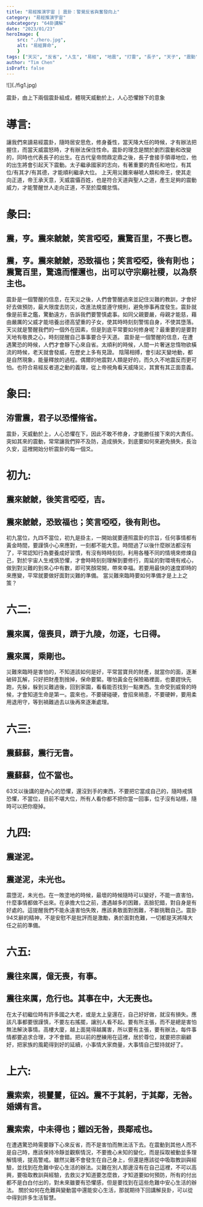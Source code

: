 ```yaml
---
title: "易經推演宇宙 | 震卦：警覺反省與奮發向上"
category: "易經推演宇宙"
subcategory: "64卦講解"
date: "2023/01/23"
heroImage: {
    src: "./hero.jpg",
    alt: "易經算命",
    }
tags: ["天災", "反省", "人生", "易經", "地震", "打雷", "長子", "天子", "震動", "天災", "人生", "反省", "損失"]
author: "Tim Chen"
isDraft: false
---
```

<p align="left">![](./fig1.jpg)</p>
<figcaption>震卦，由上下兩個震卦組成，體現天威動於上，人心恐懼餘下的意象</figcaption>

# 導言:
讓我們來讀易經震卦，隨時居安思危，修身養性，當天降大任的時候，才有辦法把握住，而當天威震怒時，才有辦法保住性命。震卦的理念是關於劇烈震動和改變的，同時也代表長子的出生。在古代皇帝問鼎定鼎之後，長子會接手領導地位，他的出生將會引起天下震動。太子繼承國家的志向，有著重要的責任和地位，有其位/有其才/有其德，才能順利繼承大位。
上天用災難來嚇唬人類和帝王，使其走向正道，帝王承天意，天威震懾百姓，也是符合天道與聖人之道，產生足夠的震動威力，才能警醒世人走向正道，不至於糜爛怠惰。

# 彖曰:
## 震，亨。震來虩虩，笑言啞啞，震驚百里，不喪匕鬯。
## 震，亨。震來虩虩，恐致福也；笑言啞啞，後有則也；震驚百里，驚遠而懼邇也，出可以守宗廟社稷，以為祭主也。
震卦是一個警醒的信息，在天災之後，人們會警醒過來並記住災難的教訓，才會好好去做預防，最大限度去防災，改進法規並遵守規則，避免慘事再度發生。震卦就像是前車之鑑，驚動遠方，告訴我們要警慎處事。如同父親要嚴，母親才能慈，藉由嚴厲的父威才能培養出德高望重的子女，使其時時刻刻警惕自身，不使其墮落。天災就是警醒我們的一個外在因素，但是到底平常要如何修身呢？最重要的是要對天地有敬畏之心，時刻提醒自己事事要合乎天道。
震卦是一個警醒的信息，在遭遇驚恐的時候，人們才會靜下心來自省。太順利的時候，人間一片奢迷怠惰物欲橫流的時候，老天就會發威，在歷史上多有見證。
陰陽相搏，會引起天變地動，都是自然現象，能量釋放的過程。偶爾的地震對人類是好的，而久久不地震反而更可怕。也符合易經反者道之動的義理，從上帝視角看天威降災，其實有其正面意義。
# 象曰:
## 洊雷震，君子以恐懼脩省。
震卦，天威動於上，人心恐懼在下，因此不敢不修身，才能勝任接下來的大責任。突如其來的震動，常常讓我們猝不及防，造成損失，到底要如何來避免損失，長治久安，這裡開始分析震卦的每一個爻。
# 初九:
## 震來虩虩，後笑言啞啞，吉。
## 震來虩虩，恐致福也；笑言啞啞，後有則也。
初九當位，九四不當位，初九是掛主，一開始就要遵照震卦的宗旨，任何事情都有黃金時間，要謹慎小心來應對，一刻都不能大意。時間過了以後什麼辦法都沒有了，平常認知行為要養成好習慣，有沒有時時刻刻，利用各種不同的情境來修煉自己，對於宇宙人生戒慎恐懼，才會時時刻刻理解到要修行，周延的對環境有戒心，做到對災難的到來心中有數，即可笑顏常開，帶來幸福。若要用最快的速度即時的來應變，平常就要做好面對災難的準備。
當災難來臨時要如何準備才是上上之策？
# 六二:
## 震來厲，億喪貝，躋于九陵，勿逐，七日得。
## 震來厲，乘剛也。
災難來臨時是害怕的，不知道該如何是好，平常當寶貝的財產，就當你的面，逐漸破碎瓦解，只好把財產割捨掉，保命要緊。哪怕黃金在保險箱裡面，也要趕快先跑，先躲，躲到災難過後，回到家園，看看能否找到一點東西。生命受到威脅的時候，才會知道生命是第一。震來也，不要硬碰硬，會招來禍患，不要硬幹，要用柔用退用守，等到禍難過去以後再來逐漸處理。
# 六三:
## 震蘇蘇，震行无眚。
## 震蘇蘇，位不當也。
63爻以後講的是內心的恐懼，還沒到手的東西，不要把它當成自己的，隨時戒慎恐懼，不當位，目前不堪大位，所有人看你都不把你當一回事，位子沒有站穩，隨時可以把你廢掉。
# 九四:
## 震遂泥。
## 震遂泥，未光也。
震墮泥，未光也。在一敗塗地的時候，最壞的時候隨時可以變好，不能一直害怕，什麼事情都做不出來。在承擔大位之前，遭遇越多的困難，丟臉犯錯，對自身是有好處的。這提醒我們不能永遠害怕失敗，應該勇敢面對困難，不斷挑戰自己。震卦94爻辭的精神，不是安慰不是批評而是激勵，勇於面對危難，一切都是天將降大任之前的準備。
# 六五:
## 震往來厲，億无喪，有事。
## 震往來厲，危行也。其事在中，大无喪也。
在太子初繼位時有許多國之大老，或是太上皇還在，自己好好做，就沒有損失。應該凡事都要很謹慎，不要左右搖擺，讓別人看不起。要有所主張，而不是總是害怕無法解決事情。高樓大廈，越上面晃得越厲害，所以要有主張，要有辦法，每件事情都要追求合理，才不會錯。把以前的歷練用在這裡，居於尊位，就要把宗廟顧好，把家族的風範得到好的延續，小事情大家商量，大事情自己堅持就好了。
# 上六:
## 震索索，視矍矍，征凶。震不于其躬，于其鄰，无咎。婚媾有言。
## 震索索，中未得也；雖凶无咎，畏鄰戒也。
在遭遇驚恐時需要靜下心來反省，而不是害怕而無法活下去。在震動到其他人而不是自己時，應該保持冷靜並觀察情況，不要擔心未知的變化，而是採取被動並多理解情境，提高警戒。雖然災難不會發生在自己身上，但還是應該從中吸取教訓與經驗，並找到在危難中安心生活的辦法。災難在別人那邊沒有在自己這裡，不可以高興，要吸取教訓與經驗，去救災才知道要怎麼救，才知道要如何預防，所有的付出都不是白白付出的，對未來雖要有恐懼感，但是要找到在這些危難中安心生活的辦法。
關於如何在危難與變動當中還能安心生活，那就期待下回講解艮卦，可以從中得到許多生活智慧。
